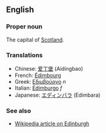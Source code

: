 ==English==

===Proper noun===

The capital of [[Scotland]].

===Translations===
*Chinese: [[爱丁堡]] (Aidingbao)
*French: [[Édimbourg]]
*Greek: [[Εδιμβούργο]] ''n''
*Italian: [[Edimburgo]] ''f''
*Japanese: [[エディンバラ]] (Edimbara)

===See also===
*[[w:Edinburgh|Wikipedia article on Edinburgh]]